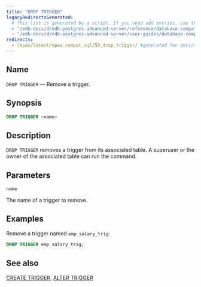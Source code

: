 ```yaml
---
title: "DROP TRIGGER"
legacyRedirectsGenerated:
  # This list is generated by a script. If you need add entries, use the `legacyRedirects` key.
  - "/edb-docs/d/edb-postgres-advanced-server/reference/database-compatibility-for-oracle-developers-reference-guide/9.6/Database_Compatibility_for_Oracle_Developers_Reference_Guide.1.073.html"
  - "/edb-docs/d/edb-postgres-advanced-server/user-guides/database-compatibility-for-oracle-developers-guide/9.5/Database_Compatibility_for_Oracle_Developers_Guide.1.099.html"
redirects:
  - /epas/latest/epas_compat_sql/59_drop_trigger/ #generated for docs/epas/reorg-role-use-case-mode
---
```


<div id="drop_trigger" class="registered_link"></div>

## Name

`DROP TRIGGER` &mdash; Remove a trigger.

## Synopsis

```sql
DROP TRIGGER <name>
```

## Description

`DROP TRIGGER` removes a trigger from its associated table. A superuser or the owner of the associated table can run the command.

## Parameters

`name`

 The name of a trigger to remove.

## Examples

Remove a trigger named `emp_salary_trig`:

```sql
DROP TRIGGER emp_salary_trig;
```

## See also

[CREATE TRIGGER](38_create_trigger/#create_trigger), [ALTER TRIGGER](13_alter_trigger/#alter_trigger)
